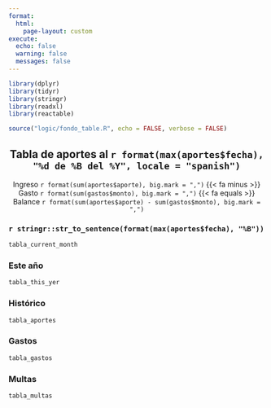 ```yaml
---
format:
  html:
    page-layout: custom  
execute:
  echo: false
  warning: false
  messages: false
---
```


```r
library(dplyr)
library(tidyr)
library(stringr)
library(readxl)
library(reactable)

source("logic/fondo_table.R", echo = FALSE, verbose = FALSE)
```

<style>
@media only screen and (max-width: 800px) {
  body {
    font-size: 14px;
    padding: 5px;
  }
  h2{
  margin-top: 20px;
  font-size: 16px;
}
}

p {
  text-align: center;
}

h2{
 border-bottom: none;
 text-align: center
}

.panel-tabset {
  max-width: 900px;
  margin: auto;
}

.aportes-table {
  width: 100%;
  margin-top: 1rem;
  border: none;
  border-radius: 4px;
  box-shadow: 0 4px 8px 0 rgba(0, 0, 0, 0.1);
  height: 70vh;
}

.header {
  background-color: hsl(213, 45%, 97%);
  border-bottom-color: hsl(213, 33%, 93%);
  border-bottom-width: 1px;
  border-top: 1px solid hsl(213, 33%, 93%);
  color: hsl(213, 13%, 33%);
}

.rt-tbody{
border: 1px solid hsl(213, 33%, 93%);
}

.header[aria-sort]:hover,
.header[aria-sort]:focus {
  color: hsl(213, 55%, 50%);
}

</style>

## Tabla de aportes al `r format(max(aportes$fecha), "%d de %B del %Y", locale = "spanish")` {.px-md-5}

::: {d-flex}
<span class="badge rounded-pill bg-success">Ingreso `r format(sum(aportes$aporte), big.mark = ",")`</span> {{< fa minus >}}
<span class="badge rounded-pill bg-danger">Gasto `r format(sum(gastos$monto), big.mark = ",")`</span> {{< fa equals >}}
<span class="badge rounded-pill bg-primary">Balance `r format(sum(aportes$aporte) - sum(gastos$monto), big.mark = ",")`</span>
:::

::: { .panel-tabset }

### `r stringr::str_to_sentence(format(max(aportes$fecha), "%B"))`

```r

tabla_current_month
```

### Este año
```r
tabla_this_yer
```

### Histórico
```r
tabla_aportes
```


### Gastos

```r
tabla_gastos
```

### Multas

```r
tabla_multas
```

:::